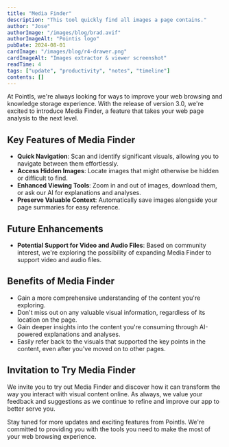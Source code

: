 ```yaml
---
title: "Media Finder"
description: "This tool quickly find all images a page contains."
author: "Jose"
authorImage: "/images/blog/brad.avif"
authorImageAlt: "Pointis logo"
pubDate: 2024-08-01
cardImage: "/images/blog/r4-drawer.png"
cardImageAlt: "Images extractor & viewer screenshot"
readTime: 4
tags: ["update", "productivity", "notes", "timeline"]
contents: []
---
```


At PointIs, we're always looking for ways to improve your web browsing and knowledge storage experience. With the release of version 3.0, we're excited to introduce Media Finder, a feature that takes your web page analysis to the next level.

## Key Features of Media Finder

- **Quick Navigation**: Scan and identify significant visuals, allowing you to navigate between them effortlessly.
- **Access Hidden Images**: Locate images that might otherwise be hidden or difficult to find.
- **Enhanced Viewing Tools**: Zoom in and out of images, download them, or ask our AI for explanations and analyses.
- **Preserve Valuable Context**: Automatically save images alongside your page summaries for easy reference.

## Future Enhancements

- **Potential Support for Video and Audio Files**: Based on community interest, we're exploring the possibility of expanding Media Finder to support video and audio files.

## Benefits of Media Finder

- Gain a more comprehensive understanding of the content you're exploring.
- Don't miss out on any valuable visual information, regardless of its location on the page.
- Gain deeper insights into the content you're consuming through AI-powered explanations and analyses.
- Easily refer back to the visuals that supported the key points in the content, even after you've moved on to other pages.

## Invitation to Try Media Finder

We invite you to try out Media Finder and discover how it can transform the way you interact with visual content online. As always, we value your feedback and suggestions as we continue to refine and improve our app to better serve you.

Stay tuned for more updates and exciting features from PointIs. We're committed to providing you with the tools you need to make the most of your web browsing experience.
